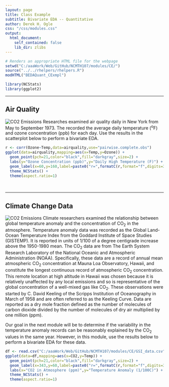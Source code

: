```yaml
---
layout: page
title: Class Example
subtitle: Bivariate EDA -- Quantitative
author: Derek H. Ogle
css: "/css/modules.css"
output:
  html_document:
    self_contained: false
    lib_dir: zlibs
---
```


```r
# Renders an appropriate HTML file for the webpage
setwd("C:/aaaWork/Web/GitHub/NCMTH107/modules/CE/")
source("../../rhelpers/rhelpers.R")
modHTML("BEDAQuant_CExmpl")
```
```r
library(NCStats)
library(ggplot2)
```

----

## Air Quality
<img src="http://derekogle.com/NCMTH107/modules/CE/zimgs/CO2.jpg" alt="CO2 Emissions" class="img-right">
Researches examined air quality daily in New York from May to September 1973. The recorded the average daily temperature (<sup>o</sup>F) and ozone concentration (ppb) for each day. Use the results in the scatterplot below to perform a bivariate EDA.

```r
r <- corr(Ozone~Temp,data=airquality,use="pairwise.complete.obs")
ggplot(data=airquality,mapping=aes(x=Temp,y=Ozone)) +
  geom_point(pch=21,color="black",fill="darkgray",size=2) +
  labs(y="Ozone Concentration (ppb)",y="Daily High Temperature (F)") +
  geom_label(x=60,y=160,label=paste0("r=",formatC(r,format="f",digits=3))) +
  theme_NCStats() +
  theme(aspect.ratio=1)
```

<br>

----

## Climate Change Data
<img src="http://derekogle.com/NCMTH107/modules/CE/zimgs/CO2.jpg" alt="CO2 Emissions" class="img-right">
Climate researchers examined the relationship between global temperature anomaly and the concentration of CO<sub>2</sub> in the atmosphere. Temperature anomaly data was recorded as the Global Land-Ocean Temperature Index from the Goddard Institute of Space Studies (GISTEMP). It is reported in units of 1/100 of a degree centigrade increase above the 1950-1980 mean. The CO<sub>2</sub> data are from The Earth System Research Laboratory of the National Oceanic and Atmospheric Administration (NOAA). Specifically, these data are a record of annual mean atmospheric CO<sub>2</sub> concentration at Mauna Loa Observatory, Hawaii, and constitute the longest continuous record of atmospheric CO<sub>2</sub> concentration. This remote location at high altitude in Hawaii was chosen because it is relatively unaffected by any local emissions and so is representative of the global concentration of a well-mixed gas like CO<sub>2</sub>. These observations were started by C. David Keeling of the Scripps Institution of Oceanography in March of 1958 and are often referred to as the Keeling Curve. Data are reported as a dry mole fraction defined as the number of molecules of carbon dioxide divided by the number of molecules of dry air multiplied by one million (ppm).

Our goal in the next module will be to determine if the variability in the temperature anomaly records can be reasonably explained by the CO<sub>2</sub> values in the same year. However, in this module, use the results below to perform a bivariate EDA for these data.

```r
df <- read.csv("C:/aaaWork/Web/GitHub/NCMTH107/modules/CE/GSI_data.csv")
ggplot(data=df,mapping=aes(x=CO2,y=Temp)) +
  geom_point(pch=21,color="black",fill="darkgray",size=2) +
  geom_label(x=343,y=60,label=paste0("r=",formatC(r,format="f",digits=3))) +
  labs(x="CO2 in Atmosphere (ppm)",y="Temperature Anomaly (1/100C)") +
  theme_NCStats() +
  theme(aspect.ratio=1)
```
